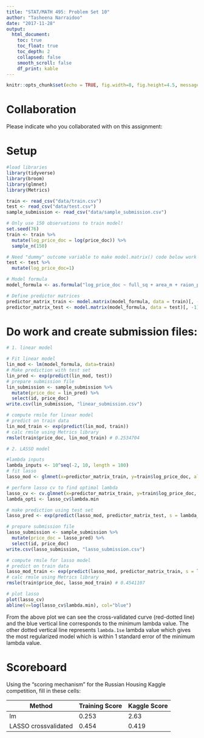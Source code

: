 ```yaml
---
title: "STAT/MATH 495: Problem Set 10"
author: "Tasheena Narraidoo"
date: "2017-11-28"
output:
  html_document:
    toc: true
    toc_float: true
    toc_depth: 2
    collapsed: false
    smooth_scroll: false
    df_print: kable
---
```


```r
knitr::opts_chunk$set(echo = TRUE, fig.width=8, fig.height=4.5, message=FALSE, warning = FALSE)
```



# Collaboration

Please indicate who you collaborated with on this assignment: 



# Setup

```r
#load libraries
library(tidyverse)
library(broom)
library(glmnet)
library(Metrics)
```


```r
train <- read_csv("data/train.csv")
test <- read_csv("data/test.csv")
sample_submission <- read_csv("data/sample_submission.csv")

# Only use 150 observations to train model!
set.seed(76)
train <- train %>% 
  mutate(log_price_doc = log(price_doc)) %>% 
  sample_n(150)

# Need "dummy" outcome variable to make model.matrix() code below work
test <- test %>% 
  mutate(log_price_doc=1) 

# Model formula
model_formula <- as.formula("log_price_doc ~ full_sq + area_m + raion_popul + green_zone_part + indust_part + children_preschool + preschool_education_centers_raion + children_school + school_education_centers_raion + school_education_centers_top_20_raion + healthcare_centers_raion + university_top_20_raion + sport_objects_raion + additional_education_raion + culture_objects_top_25 + culture_objects_top_25_raion + shopping_centers_raion + office_raion + thermal_power_plant_raion + incineration_raion + oil_chemistry_raion + radiation_raion + railroad_terminal_raion + big_market_raion + nuclear_reactor_raion + detention_facility_raion + full_all + male_f + female_f + young_all + young_male + young_female + work_all + work_male + work_female + ekder_all + ekder_male + ekder_female + ID_metro + metro_min_avto + metro_km_avto + kindergarten_km + school_km + park_km + green_zone_km + industrial_km + water_treatment_km + cemetery_km + incineration_km + railroad_station_avto_km + railroad_station_avto_min + ID_railroad_station_avto + public_transport_station_km + public_transport_station_min_walk + water_km + water_1line + mkad_km + ttk_km + sadovoe_km + bulvar_ring_km + kremlin_km + big_road1_km + ID_big_road1 + big_road1_1line + big_road2_km + ID_big_road2 + railroad_km + railroad_1line + zd_vokzaly_avto_km + ID_railroad_terminal + bus_terminal_avto_km + ID_bus_terminal + oil_chemistry_km + nuclear_reactor_km + radiation_km + power_transmission_line_km + thermal_power_plant_km + ts_km + big_market_km + market_shop_km + fitness_km + swim_pool_km + ice_rink_km + stadium_km + basketball_km + hospice_morgue_km + detention_facility_km + public_healthcare_km + university_km + workplaces_km + shopping_centers_km + office_km + additional_education_km + preschool_km + big_church_km + church_synagogue_km + mosque_km + theater_km + museum_km + exhibition_km + catering_km + green_part_500 + prom_part_500 + office_count_500 + office_sqm_500 + trc_count_500 + trc_sqm_500") 

# Define predictor matrices
predictor_matrix_train <- model.matrix(model_formula, data = train)[, -1]
predictor_matrix_test <- model.matrix(model_formula, data = test)[, -1]
```


# Do work and create submission files:

```r
# 1. linear model

# Fit linear model
lin_mod <- lm(model_formula, data=train)
# Make prediction with test set
lin_pred <- exp(predict(lin_mod, test))
# prepare submission file
lin_submission <- sample_submission %>% 
  mutate(price_doc = lin_pred) %>% 
  select(id, price_doc)
write.csv(lin_submission, "linear_submission.csv")  

# compute rmsle for linear model
# predict on train data
lin_mod_train <- exp(predict(lin_mod, train))
# calc rmsle using Metrics library
rmsle(train$price_doc, lin_mod_train) # 0.2534704

```

```r
# 2. LASSO model

#lambda inputs
lambda_inputs <- 10^seq(-2, 10, length = 100)
# fit lasso 
lasso_mod <- glmnet(x=predictor_matrix_train, y=train$log_price_doc, alpha=1,lambda = lambda_inputs)

# perform lasso cv to find optimal lambda
lasso_cv <- cv.glmnet(x=predictor_matrix_train, y=train$log_price_doc, alpha=1)
lambda_opti <- lasso_cv$lambda.min

# make prediction using test set
lasso_pred <- exp(predict(lasso_mod, predictor_matrix_test, s = lambda_opti))

# prepare submission file
lasso_submission <- sample_submission %>% 
  mutate(price_doc = lasso_pred) %>% 
  select(id, price_doc)
write.csv(lasso_submission, "lasso_submission.csv")  

# compute rmsle for lasso model
# predict on train data
lasso_mod_train <- exp(predict(lasso_mod, predictor_matrix_train, s = lambda_opti))
# calc rmsle using Metrics library
rmsle(train$price_doc, lasso_mod_train) # 0.4541107

```

```r
# plot lasso
plot(lasso_cv)
abline(v=log(lasso_cv$lambda.min), col="blue")
```

From the above plot we can see the cross-validated curve (red-dotted line) and the blue vertical line corresponds to the minimum lambda value. The other dotted vertical line represents `lambda.1se` lambda value which gives the most regularized model which is within 1 standard error of the minimum lambda value.


# Scoreboard

Using the "scoring mechanism" for the Russian Housing Kaggle competition, fill
in these cells:


Method                | Training Score  | Kaggle Score
--------------------- | -------------   | -------------
lm                    | 0.253           |  2.63
LASSO crossvalidated  | 0.454           |  0.419
